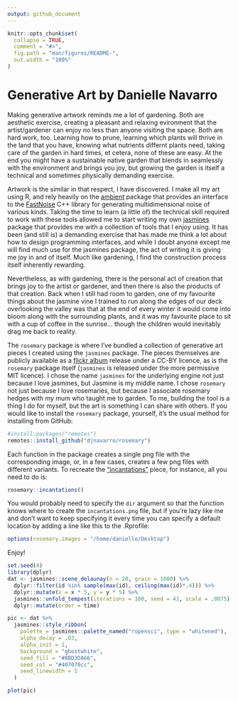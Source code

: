 ```yaml
---
output: github_document
---
```


<!-- README.md is generated from README.Rmd. Please edit that file -->

```r
knitr::opts_chunk$set(
  collapse = TRUE,
  comment = "#>",
  fig.path = "man/figures/README-",
  out.width = "100%"
)
```

# Generative Art by Danielle Navarro 

<!-- badges: start -->
<!-- badges: end -->

Making generative artwork reminds me a lot of gardening. Both are aesthetic exercise, creating a pleasant and relaxing evironment that the artist/gardener can enjoy no less than anyone visiting the space. Both are hard work, too. Learning how to prune, learning which plants will thrive in the land that you have, knowing what nutrients differnt plants need, taking care of the garden in hard times, et cetera, none of these are easy. At the end you might have a sustainable native garden that blends in seamlessly with the environment and brings you joy, but growing the garden is itself a technical and sometimes physically demanding exercise.

Artwork is the similar in that respect, I have discovered. I make all my art using R, and rely heavily on the [ambient](https://github.com/thomasp85/ambient) package that provides an interface to the [FastNoise](https://github.com/Auburns/FastNoise) C++ library for generating multidimensional noise of various kinds. Taking the time to learn (a little of) the technical skill required to work with these tools allowed me to start writing my own [jasmines](https://github.com/djnavarro/jasmines) package that provides me with a collection of tools that I enjoy using. It has been (and still is) a demanding exercise that has made me think a lot about how to design programming interfaces, and while I doubt anyone except me will find much use for the jasmines package, the act of writing it is giving me joy in and of itself. Much like gardening, I find the construction process itself inherently rewarding. 

Nevertheless, as with gardening, there is the personal act of creation that brings joy to the artist or gardener, and then there is also the products of that creation. Back when I still had room to garden, one of my favourite things about the jasmine vine I trained to run along the edges of our deck overlooking the valley was that at the end of every winter it would come into bloom along with the surrounding plants, and it was my favourite place to sit with a cup of coffee in the sunrise... though the children would inevitably drag me back to reality. 

The `rosemary` package is where I've bundled a collection of generative art pieces I created using the `jasmines` package. The pieces themselves are publicly available as a [flickr album](https://www.flickr.com/photos/stringrbelle/albums/72157712318018668) release under a CC-BY licence, as is the `rosemary` package itself (`jasmines` is released under the more permissive MIT licence). I chose the name `jasmines` for the underlying engine not just because I love jasmines, but Jasmine is my middle name. I chose `rosemary` not just because I love rosemaries, but because I associate rosemary hedges with my mum who taught me to garden. To me, building the tool is a thing I do for myself, but the art is something I can share with others. If you would like to install the `rosemary` package, yourself, it's the usual method for installing from GitHub:

```r
#install.packages("remotes")
remotes::install_github("djnavarro/rosemary")
```

Each function in the package creates a single png file with the corresponding image, or, in a few cases, creates a few png files with different variants. To recreate the ["incantations"](https://www.flickr.com/photos/stringrbelle/49258652176/in/album-72157712318018668/) piece, for instance, all you need to do is:

```r
rosemary::incantations()
```

You would probably need to specify the `dir` argument so that the function knows where to create the `incantations.png` file, but if you're lazy like me and don't want to keep specifying it every time you can specify a default location by adding a line like this to the .Rprofile:

```r
options(rosemary.images = "/home/danielle/Desktop")
```

Enjoy!

```r
set.seed(4)
library(dplyr)
dat <- jasmines::scene_delaunay(n = 20, grain = 1000) %>%
  dplyr::filter(id %in% sample(max(id), ceiling(max(id)*.4))) %>%
  dplyr::mutate(x = x * 5, y = y * 5) %>%
  jasmines::unfold_tempest(iterations = 100, seed = 43, scale = .0075) %>%
  dplyr::mutate(order = time)

pic <- dat %>%
  jasmines::style_ribbon(
    palette = jasmines::palette_named("ropensci", type = "whitened"),
    alpha_decay = .03,
    alpha_init = 1,
    background = "ghostwhite",
    seed_fill = "#8BD3DA66",
    seed_col = "#407070cc",
    seed_linewidth = 1
  ) 

plot(pic)
```

